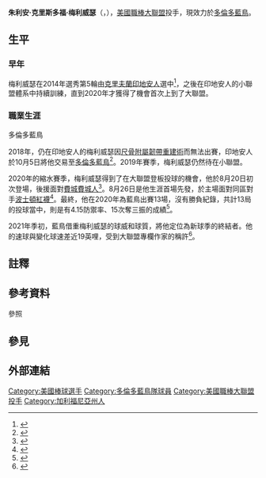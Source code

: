{{Infobox baseball biography
|name        = 朱利安·梅利威瑟<br/>Julian Merryweather
|image       = Julian Merryweather (20210911).jpg
|image_size  = 
|caption     = 2021年的梅利威瑟
|team        = 多倫多藍鳥
|number      = 67
|position    = 投手
|birth_date  = {{birth date and age|1991|10|14}}
|birth_place = {{USA}}[[加利福尼亞州|加州]][[伯克利_(加利福尼亞州)|伯克利]]
|bats        = 右
|throws      = 右
|debutleague = 美國職棒大聯盟
|debutdate   = 8月20日
|debutyear   = 2020年
|debutteam   = 多倫多藍鳥
|statleague  = 美國職棒大聯盟
|statyear    = 2021年球季
|stat1label  = 勝敗投數
|stat1value  = 0–1
|stat2label  = [[防禦率|防禦率]]
|stat2value  = 4.50
|stat3label  = [[三振|三振]]
|stat3value  = 27
|teams       =
* [[多倫多藍鳥|多倫多藍鳥]]（{{mlby|2020}}–）
}}

'''朱利安·克里斯多福·梅利威瑟'''（{{lang-en|'''Julian Christopher Merryweather'''}}，{{bd|1991年|10月14日||}}），[[美國職業棒球大聯盟|美國職棒大聯盟]]投手，現效力於[[多倫多藍鳥|多倫多藍鳥]]。

== 生平 ==
=== 早年 ===
梅利威瑟在2014年選秀第5輪由[[克里夫蘭印地安人|克里夫蘭印地安人]]選中<ref>{{cite web |url=http://www.news-star.com/article/20140606/sports/140609758 |title=OBU's Page, Merryweather drafted by MLB clubs - Sports - The Shawnee News-Star - Shawnee, OK |publisher=News-star.com |access-date=2018-08-09 |archive-date=2019-04-01 |archive-url=https://web.archive.org/web/20190401230946/https://www.news-star.com/article/20140606/sports/140609758 |dead-url=no }}</ref>，之後在印地安人的小聯盟體系中持續訓練，直到2020年才獲得了機會首次上到了大聯盟。
{{expand section}}

=== 職業生涯 ===
;多倫多藍鳥
2018年，仍在印地安人的梅利威瑟因[[尺骨附屬韌帶重建術|尺骨附屬韌帶重建術]]而無法出賽，印地安人於10月5日將他交易至[[多倫多藍鳥|多倫多藍鳥]]{{NoteTag|他是[[賈許·唐納森|賈許·唐納森]]交易案的待指定球員。}}<ref>{{cite web|url=https://www.sportsnet.ca/baseball/mlb/blue-jays-acquire-julian-merryweather-complete-josh-donaldson-trade/|title=Blue Jays acquire Julian Merryweather to complete Josh Donaldson trade|work=[[羅渣士體育網|Sportsnet]]|date=2018-10-05|access-date=2018-10-05|archive-date=2021-10-11|archive-url=https://web.archive.org/web/20211011194132/https://www.sportsnet.ca/baseball/mlb/blue-jays-acquire-julian-merryweather-complete-josh-donaldson-trade/|dead-url=no}}</ref>。2019年賽季，梅利威瑟仍然待在小聯盟。

2020年的縮水賽季，梅利威瑟得到了在大聯盟登板投球的機會，他於8月20日初次登場，後援面對[[費城費城人|費城費城人]]<ref>{{cite web | url=https://www.mlb.com/bluejays/news/blue-jays-beat-phillies-in-game-1-of-doubleheader | title=Solid 'pen effort leads to Gurriel's walk-off hit | work=MLB.com | author=Keegan Matheson | date=2020-08-20 | access-date=2020-08-24 | archive-date=2020-08-23 | archive-url=https://web.archive.org/web/20200823150931/https://www.mlb.com/bluejays/news/blue-jays-beat-phillies-in-game-1-of-doubleheader | dead-url=no }}</ref>。8月26日是他生涯首場先發，於主場面對同區對手[[波士頓紅襪|波士頓紅襪]]<ref>{{cite web | url=https://www.mlb.com/bluejays/news/shun-yamaguchi-rowdy-tellez-power-blue-jays | title=Supporting cast keys Blue Jays' rout | work=MLB.com | author=Keegan Matheson | date=2020-08-26 | access-date=2020-08-27 | archive-date=2020-09-05 | archive-url=https://web.archive.org/web/20200905124637/https://www.mlb.com/bluejays/news/shun-yamaguchi-rowdy-tellez-power-blue-jays | dead-url=no }}</ref>{{NoteTag|雖名義上為先發投手，他所負擔的投球工作僅2局長，實際上是一名「假先發」。}}。最終，他在2020年為藍鳥出賽13場，沒有勝負紀錄，共計13局的投球當中，則是有4.15防禦率、15次奪三振的成績<ref>{{Cite web |url=https://www.mlb.com/player/julian-merryweather-657240 |title=存档副本 |access-date=2021-04-04 |archive-date=2021-11-23 |archive-url=https://web.archive.org/web/20211123021638/https://www.mlb.com/player/julian-merryweather-657240 |dead-url=no }}</ref>。

2021年季初，藍鳥借重梅利威瑟的球威和球質，將他定位為新球季的終結者。他的速球與變化球速差近19英哩，受到大聯盟專欄作家的稱許<ref>{{cite web | url=https://www.mlb.com/news/finding-2021s-new-relief-aces | title=New bullpen aces beginning to emerge | work=MLB.com | author=Mike Petriello | date=2021-04-06 | access-date=2021-04-08 | archive-date=2021-04-15 | archive-url=https://web.archive.org/web/20210415105616/https://www.mlb.com/news/finding-2021s-new-relief-aces | dead-url=no }}</ref>。

== 註釋 ==
{{NoteFoot}}

== 參考資料 ==
;參照
{{Reflist}}

== 參見 ==
{{Portal box|人物|棒球}}

== 外部連結 ==
{{Commons category|Julian Merryweather}}
{{baseballstats|mlb=657240|espn=39816|br=m/merryju01|fangraphs=16703|brm=merryw000jul}}

{{多倫多藍鳥隊當前登錄名單}}

{{DEFAULTSORT:Merryweather, Julian}}
[[Category:美國棒球選手|Category:美國棒球選手]]
[[Category:多倫多藍鳥隊球員|Category:多倫多藍鳥隊球員]]
[[Category:美國職棒大聯盟投手|Category:美國職棒大聯盟投手]]
[[Category:加利福尼亞州人|Category:加利福尼亞州人]]